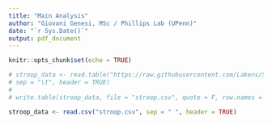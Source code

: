 ```yaml
---
title: "Main Analysis"
author: "Giovani Genesi, MSc / Phillips Lab (UPenn)"
date: "`r Sys.Date()`"
output: pdf_document
---
```


```r
knitr::opts_chunk$set(echo = TRUE)
```

```r
# stroop_data <- read.table("https://raw.githubusercontent.com/Lakens/Stroop/master/stroop.txt",
# sep = "\t", header = TRUE)
# 
# write.table(stroop_data, file = "stroop.csv", quote = F, row.names = F)

stroop_data <- read.csv("stroop.csv", sep = " ", header = TRUE)
```


